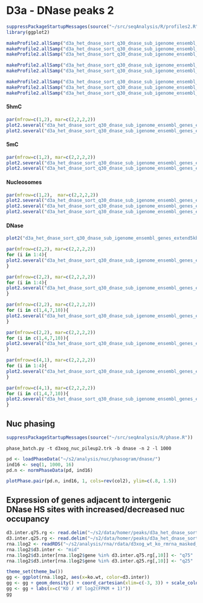 D3a - DNase peaks 2 
========================================================

```r
suppressPackageStartupMessages(source("~/src/seqAnalysis/R/profiles2.R"))
library(ggplot2)
```

```r
makeProfile2.allSamp("d3a_het_dnase_sort_q30_dnase_sub_igenome_ensembl_genes_extend5kb_nosex.bed_W200F250_both_chr", data_type="bam_extend/mean_chrom_mean_0", rm.outliers=0.01)
makeProfile2.allSamp("d3a_het_dnase_sort_q30_dnase_sub_igenome_ensembl_genes_extend5kb.bed_W200F250_both_chr", data_type="bam_ends/mean", rm.outliers=0.01)
makeProfile2.allSamp("d3a_het_dnase_sort_q30_dnase_sub_igenome_ensembl_genes_extend5kb_nosex.bed_W200F250_both_chr", data_type="rpkm/mean", rm.outliers=0.01)

```

```r
makeProfile2.allSamp("d3a_het_dnase_sort_q30_dnase_sub_igenome_ensembl_genes_extend5kb_nosex.bed_W200F250_both_chr", data_type="bam_extend/mean_chrom_mean_0", rm.outliers=0.01, group2="d3a_het_dnase_sort_q30_dnase_sub_igenome_ensembl_genes_extend5kb_d3a_hmc_flank1000_ko_wt_ratio_q10")
makeProfile2.allSamp("d3a_het_dnase_sort_q30_dnase_sub_igenome_ensembl_genes_extend5kb.bed_W200F250_both_chr", data_type="rpkm/mean", rm.outliers=0.01, group2="d3a_het_dnase_sort_q30_dnase_sub_igenome_ensembl_genes_extend5kb_d3a_hmc_flank1000_ko_wt_ratio_q10")
```

```r
makeProfile2.allSamp("d3a_het_dnase_sort_q30_dnase_sub_igenome_ensembl_genes_extend5kb_shuffle_nosex.bed_W200F250_both_chr", data_type="bam_extend/mean_chrom_mean_0", rm.outliers=0.01)
makeProfile2.allSamp("d3a_het_dnase_sort_q30_dnase_sub_igenome_ensembl_genes_extend5kb_shuffle.bed_W200F250_both_chr", data_type="bam_ends/mean", rm.outliers=0.01)
makeProfile2.allSamp("d3a_het_dnase_sort_q30_dnase_sub_igenome_ensembl_genes_extend5kb_shuffle.bed_W200F250_both_chr", data_type="rpkm/mean", rm.outliers=0.01)
```

#### 5hmC
```r
par(mfrow=c(1,2), mar=c(2,2,2,2))
plot2.several("d3a_het_dnase_sort_q30_dnase_sub_igenome_ensembl_genes_extend5kb_nosex.bed_W200F250_both_chr", "d3a_hmc", data_type="rpkm/mean", group2="trim0.01", cols=col2, y.vals=c(.2, 1))
plot2.several("d3a_het_dnase_sort_q30_dnase_sub_igenome_ensembl_genes_extend5kb_shuffle.bed_W200F250_both_chr", "d3a_hmc", data_type="rpkm/mean", group2="trim0.01", cols=col2, y.vals=c(.2, 1))
```

#### 5mC
```r
par(mfrow=c(1,2), mar=c(2,2,2,2))
plot2.several("d3a_het_dnase_sort_q30_dnase_sub_igenome_ensembl_genes_extend5kb_nosex.bed_W200F250_both_chr", "d3a_mc", data_type="rpkm/mean", group2="trim0.01", cols=col2, y.vals=c(0, .6))
plot2.several("d3a_het_dnase_sort_q30_dnase_sub_igenome_ensembl_genes_extend5kb_shuffle.bed_W200F250_both_chr", "d3a_hmc", data_type="rpkm/mean", group2="trim0.01", cols=col2, y.vals=c(0, 1))
```

#### Nucleosomes
```r
par(mfrow=c(1,2),  mar=c(2,2,2,2))
plot2.several("d3a_het_dnase_sort_q30_dnase_sub_igenome_ensembl_genes_extend5kb_nosex.bed_W200F250_both_chr","d3a_nuc_extend", data_type="bam_extend/mean_chrom_mean_0", group2="trim0.01", cols=col2, y.vals=c(.8, 1.2), baseline=T)
plot2.several("d3a_het_dnase_sort_q30_dnase_sub_igenome_ensembl_genes_extend5kb_shuffle_nosex.bed_W200F250_both_chr","d3a_nuc_extend", data_type="bam_extend/mean_chrom_mean_0", group2="trim0.01", cols=col2, y.vals=c(.8, 1.2))
plot2.several("d3a_het_dnase_sort_q30_dnase_sub_igenome_ensembl_genes_extend5kb_nosex.bed_W200F250_both_chr","d3a_nuc2", data_type="rpkm/mean", group2="trim0.01", cols=col2)
```



#### DNase
```r
plot2("d3a_het_dnase_sort_q30_dnase_sub_igenome_ensembl_genes_extend5kb.bed_W200F250_both_chr","d3a_het_dnase_sort_q30", data_type="bam_ends/mean", group2="trim0.01", y.vals=c(0, .7))
```

```r
par(mfrow=c(2,2), mar=c(2,2,2,2))
for (i in 1:4){
plot2.several("d3a_het_dnase_sort_q30_dnase_sub_igenome_ensembl_genes_extend5kb.bed_W200F250_both_chr", "d3a_hmc", data_type="rpkm/mean", group2="d3a_het_dnase_sort_q30_dnase_sub_igenome_ensembl_genes_extend5kb_d3a_hmc_flank1000_ko_wt_ratio_q4_trim0.01", cols=col2, group2_col=i, y.vals=c(0, 1.2))
}
```

```r
par(mfrow=c(2,2), mar=c(2,2,2,2))
for (i in 1:4){
plot2.several("d3a_het_dnase_sort_q30_dnase_sub_igenome_ensembl_genes_extend5kb.bed_W200F250_both_chr", "d3a_mc", data_type="rpkm/mean", group2="d3a_het_dnase_sort_q30_dnase_sub_igenome_ensembl_genes_extend5kb_d3a_hmc_flank1000_ko_wt_ratio_q4_trim0.01", cols=col2, group2_col=i, y.vals=c(0, 1.2))
}
```

```r
par(mfrow=c(2,2), mar=c(2,2,2,2))
for (i in c(1,4,7,10)){
plot2.several("d3a_het_dnase_sort_q30_dnase_sub_igenome_ensembl_genes_extend5kb.bed_W200F250_both_chr", "d3a_hmc", data_type="rpkm/mean", group2="d3a_het_dnase_sort_q30_dnase_sub_igenome_ensembl_genes_extend5kb_d3a_hmc_flank1000_ko_wt_ratio_q10_trim0.01", cols=col2, group2_col=i, y.vals=c(0, 1.2))
}
```

```r
par(mfrow=c(2,2), mar=c(2,2,2,2))
for (i in c(1,4,7,10)){
plot2.several("d3a_het_dnase_sort_q30_dnase_sub_igenome_ensembl_genes_extend5kb.bed_W200F250_both_chr", "d3a_mc", data_type="rpkm/mean", group2="d3a_het_dnase_sort_q30_dnase_sub_igenome_ensembl_genes_extend5kb_d3a_hmc_flank1000_ko_wt_ratio_q10_trim0.01", cols=col2, group2_col=i, y.vals=c(0, .8))
}
```

```r
par(mfrow=c(4,1), mar=c(2,2,2,2))
for (i in 1:4){
plot2.several("d3a_het_dnase_sort_q30_dnase_sub_igenome_ensembl_genes_extend5kb_nosex.bed_W200F250_both_chr", "d3a_nuc_extend", data_type="bam_extend/mean_chrom_mean_0", group2="d3a_het_dnase_sort_q30_dnase_sub_igenome_ensembl_genes_extend5kb_d3a_hmc_flank1000_ko_wt_ratio_q4_trim0.01", cols=col2, group2_col=i, y.vals=c(0.8, 1.3))
}
```



```r
par(mfrow=c(4,1), mar=c(2,2,2,2))
for (i in c(1,4,7,10)){
plot2.several("d3a_het_dnase_sort_q30_dnase_sub_igenome_ensembl_genes_extend5kb_nosex.bed_W200F250_both_chr", "d3a_nuc_extend", data_type="bam_extend/mean_chrom_mean_0", group2="d3a_het_dnase_sort_q30_dnase_sub_igenome_ensembl_genes_extend5kb_d3a_hmc_flank1000_ko_wt_ratio_q10_trim0.01", cols=col2, group2_col=i, y.vals=c(0.8, 1.3))
}
```


Nuc phasing
----------------
```r
suppressPackageStartupMessages(source("~/src/seqAnalysis/R/phase.R"))
```

```
phase_batch.py -t d3xog_nuc_pileup2.trk -b dnase -n 2 -l 1000
```
```r
pd <- loadPhaseData("~/s2/analysis/nuc/phasogram/dnase/")
ind16 <- seq(1, 1000, 16)
pd.n <- normPhaseData(pd, ind16)
```

```r
plotPhase.pair(pd.n, ind16, 1, cols=rev(col2), ylim=c(.8, 1.5))
```


Expression of genes adjacent to intergenic DNase HS sites with increased/decreased nuc occupancy
------------------
```r
d3.inter.q75.rg <- read.delim("~/s2/data/homer/peaks/d3a_het_dnase_sort_q30/d3a_het_dnase_sort_q30_dnase_sub_igenome_ensembl_genes_extend5kb_nosex_mid1kb_d3xog_ko_wt_ratio_q75_closest_refgene_nodup.bed", header=F)
d3.inter.q25.rg <- read.delim("~/s2/data/homer/peaks/d3a_het_dnase_sort_q30/d3a_het_dnase_sort_q30_dnase_sub_igenome_ensembl_genes_extend5kb_nosex_mid1kb_d3xog_ko_wt_ratio_q25_closest_refgene_nodup.bed", header=F)
rna.1log2 <- readRDS("~/s2/analysis/rna/rdata/d3xog_wt_ko_rmrna_masked_uq_comp_1log2.rds")
rna.1log2$d3.inter <- "mid"
rna.1log2$d3.inter[rna.1log2$gene %in% d3.inter.q75.rg[,10]] <- "q75"
rna.1log2$d3.inter[rna.1log2$gene %in% d3.inter.q25.rg[,10]] <- "q25"

```

```r
theme_set(theme_bw())
gg <- ggplot(rna.1log2, aes(x=ko.wt, color=d3.inter))
gg <- gg + geom_density() + coord_cartesian(xlim=c(-3, 3)) + scale_color_manual(values=c("black", "red", "blue"))
gg <- gg + labs(x=c("KO / WT log2(FPKM + 1)"))
gg
```
